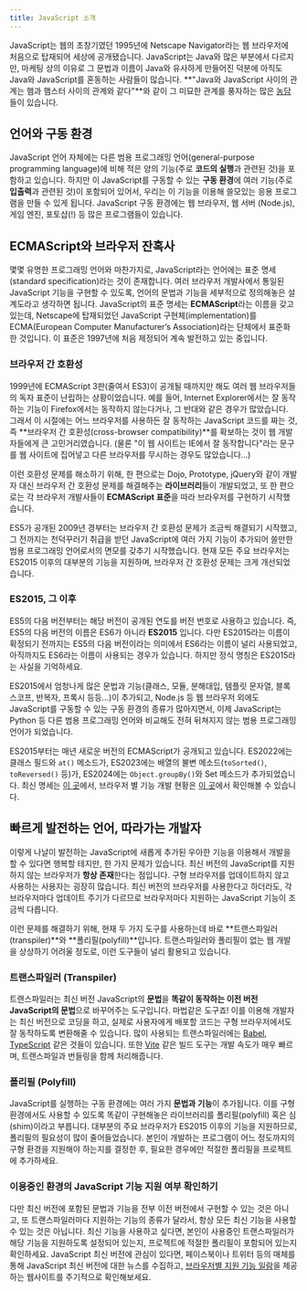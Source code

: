 ```yaml
---
title: JavaScript 소개
---
```


JavaScript는 웹의 초창기였던 1995년에 Netscape Navigator라는 웹 브라우저에 처음으로 탑재되어 세상에 공개됐습니다. JavaScript는 Java와 많은 부분에서 다르지만, 마케팅 상의 이유로 그 문법과 이름이 Java와 유사하게 만들어진 덕분에 아직도 Java와 JavaScript를 혼동하는 사람들이 많습니다. **"Java와 JavaScript 사이의 관계는 햄과 햄스터 사이의 관계와 같다"**와 같이 그 미묘한 관계를 풍자하는 많은 [농담](http://javascriptisnotjava.io/)들이 있습니다.

## 언어와 구동 환경

JavaScript 언어 자체에는 다른 범용 프로그래밍 언어(general-purpose programming language)에 비해 적은 양의 기능(주로 **코드의 실행**과 관련된 것)을 포함하고 있습니다. 하지만 이 JavaScript를 구동할 수 있는 **구동 환경**에 여러 기능(주로 **입출력**과 관련된 것)이 포함되어 있어서, 우리는 이 기능을 이용해 쓸모있는 응용 프로그램을 만들 수 있게 됩니다. JavaScript 구동 환경에는 웹 브라우저, 웹 서버 (Node.js), 게임 엔진, 포토샵(!) 등 많은 프로그램들이 있습니다.

## ECMAScript와 브라우저 잔혹사

몇몇 유명한 프로그래밍 언어와 마찬가지로, JavaScript라는 언어에는 표준 명세(standard specification)라는 것이 존재합니다. 여러 브라우저 개발사에서 통일된 JavaScript 기능을 구현할 수 있도록, 언어의 문법과 기능을 세부적으로 정의해놓은 설계도라고 생각하면 됩니다. JavaScript의 표준 명세는 **ECMAScript**라는 이름을 갖고 있는데, Netscape에 탑재되었던 JavaScript 구현체(implementation)를 ECMA(European Computer Manufacturer’s Association)라는 단체에서 표준화한 것입니다. 이 표준은 1997년에 처음 제정되어 계속 발전하고 있는 중입니다.

### 브라우저 간 호환성

1999년에 ECMAScript 3판(줄여서 ES3)이 공개될 때까지만 해도 여러 웹 브라우저들의 독자 표준이 난립하는 상황이었습니다. 예를 들어, Internet Explorer에서는 잘 동작하는 기능이 Firefox에서는 동작하지 않는다거나, 그 반대와 같은 경우가 많았습니다. 그래서 이 시절에는 어느 브라우저를 사용하든 잘 동작하는 JavaScript 코드를 짜는 것, 즉 **브라우저 간 호환성(cross-browser compatibility)**를 확보하는 것이 웹 개발자들에게 큰 고민거리였습니다. (물론 "이 웹 사이트는 IE에서 잘 동작합니다"라는 문구를 웹 사이트에 집어넣고 다른 브라우저를 무시하는 경우도 많았습니다...)

이런 호환성 문제를 해소하기 위해, 한 편으로는 Dojo, Prototype, jQuery와 같이 개발자 대신 브라우저 간 호환성 문제를 해결해주는 **라이브러리**들이 개발되었고, 또 한 편으로는 각 브라우저 개발사들이 **ECMAScript 표준**을 따라 브라우저를 구현하기 시작했습니다.

ES5가 공개된 2009년 경부터는 브라우저 간 호환성 문제가 조금씩 해결되기 시작했고, 그 전까지는 천덕꾸러기 취급을 받던 JavaScript에 여러 가지 기능이 추가되어 쓸만한 범용 프로그래밍 언어로서의 면모를 갖추기 시작했습니다. 현재 모든 주요 브라우저는 ES2015 이후의 대부분의 기능을 지원하며, 브라우저 간 호환성 문제는 크게 개선되었습니다.

### ES2015, 그 이후

ES5의 다음 버전부터는 해당 버전이 공개된 연도를 버전 번호로 사용하고 있습니다. 즉, ES5의 다음 버전의 이름은 ES6가 아니라 **ES2015** 입니다. 다만 ES2015라는 이름이 확정되기 전까지는 ES5의 다음 버전이라는 의미에서 ES6라는 이름이 널리 사용되었고, 아직까지도 ES6라는 이름이 사용되는 경우가 있습니다. 하지만 정식 명칭은 ES2015라는 사실을 기억하세요.

ES2015에서 엄청나게 많은 문법과 기능(클래스, 모듈, 분해대입, 템플릿 문자열, 블록 스코프, 반복자, 프록시 등등...)이 추가되고, Node.js 등 웹 브라우저 외에도 JavaScript를 구동할 수 있는 구동 환경의 종류가 많아지면서, 이제 JavaScript는 Python 등 다른 범용 프로그래밍 언어와 비교해도 전혀 뒤쳐지지 않는 범용 프로그래밍 언어가 되었습니다.

ES2015부터는 매년 새로운 버전의 ECMAScript가 공개되고 있습니다. ES2022에는 클래스 필드와 `at()` 메소드가, ES2023에는 배열의 불변 메소드(`toSorted()`, `toReversed()` 등)가, ES2024에는 `Object.groupBy()`와 Set 메소드가 추가되었습니다. 최신 명세는 [이 곳](https://262.ecma-international.org/)에서, 브라우저 별 기능 개발 현황은 [이 곳](https://compat-table.github.io/compat-table/es2016plus/)에서 확인해볼 수 있습니다.

## 빠르게 발전하는 언어, 따라가는 개발자

이렇게 나날이 발전하는 JavaScript에 새롭게 추가된 우아한 기능을 이용해서 개발을 할 수 있다면 행복할 테지만, 한 가지 문제가 있습니다. 최신 버전의 JavaScript를 지원하지 않는 브라우저가 **항상 존재**한다는 점입니다. 구형 브라우저를 업데이트하지 않고 사용하는 사용자는 굉장히 많습니다. 최신 버전의 브라우저를 사용한다고 하더라도, 각 브라우저마다 업데이트 주기가 다르므로 브라우저마다 지원하는 JavaScript 기능이 조금씩 다릅니다.

이런 문제를 해결하기 위해, 현재 두 가지 도구를 사용하는데 바로 **트랜스파일러(transpiler)**와 **폴리필(polyfill)**입니다. 트랜스파일러와 폴리필이 없는 웹 개발을 상상하기 어려울 정도로, 이런 도구들이 널리 활용되고 있습니다.

### 트랜스파일러 (Transpiler)

트랜스파일러는 최신 버전 JavaScript의 **문법**을 **똑같이 동작하는 이전 버전 JavaScript의 문법**으로 바꾸어주는 도구입니다. 마법같은 도구죠! 이를 이용해 개발자는 최신 버전으로 코딩을 하고, 실제로 사용자에게 배포할 코드는 구형 브라우저에서도 잘 동작하도록 변환해줄 수 있습니다. 많이 사용되는 트랜스파일러에는 [Babel](https://babeljs.io/), [TypeScript](https://www.typescriptlang.org/) 같은 것들이 있습니다. 또한 [Vite](https://vite.dev/) 같은 빌드 도구는 개발 속도가 매우 빠르며, 트랜스파일과 번들링을 함께 처리해줍니다.

### 폴리필 (Polyfill)

JavaScript를 실행하는 구동 환경에는 여러 가지 **문법과 기능**이 추가됩니다. 이를 구형 환경에서도 사용할 수 있도록 똑같이 구현해놓은 라이브러리를 폴리필(polyfill) 혹은 심(shim)이라고 부릅니다. 대부분의 주요 브라우저가 ES2015 이후의 기능을 지원하므로, 폴리필의 필요성이 많이 줄어들었습니다. 본인이 개발하는 프로그램이 어느 정도까지의 구형 환경을 지원해야 하는지를 결정한 후, 필요한 경우에만 적절한 폴리필을 프로젝트에 추가하세요.

### 이용중인 환경의 JavaScript 기능 지원 여부 확인하기

다만 최신 버전에 포함된 문법과 기능을 전부 이전 버전에서 구현할 수 있는 것은 아니고, 또 트랜스파일러마다 지원하는 기능의 종류가 달라서, 항상 모든 최신 기능을 사용할 수 있는 것은 아닙니다. 최신 기능을 사용하고 싶다면, 본인이 사용중인 트랜스파일러가 해당 기능을 지원하도록 설정되어 있는지, 프로젝트에 적절한 폴리필이 포함되어 있는지 확인하세요. JavaScript 최신 버전에 관심이 있다면, 페이스북이나 트위터 등의 매체를 통해 JavaScript 최신 버전에 대한 뉴스를 수집하고,
[브라우저별 지원 기능 일람](https://compat-table.github.io/compat-table/es6/)을 제공하는 웹사이트를 주기적으로 확인해보세요.
